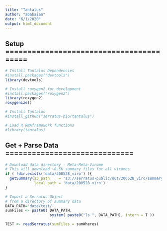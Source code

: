 ```yaml
---
title: "Tantalus"
author: "ababaian"
date: "6/1/2020"
output: html_document
---
```


## Setup ========================================

```r
# Install Tantalus Dependencies
#install.packages("devtools")
library(devtools)

# Install roxygen2 for development
#install.packages("roxygen2")
library(roxygen2)
roxygenize()

# Install Tantalus
#install_github("serratus-bio/tantalus")

# Load R RNAframework functions
#library(tantalus)

```

## Get + Parse Data =============================

```r
# Download data directory - Meta-Meta-Virome
# This will download ~8.5K summary files for all viromes
if ( !dir.exists('data/200528_viro') ){
  getSummary(s3_path    = 's3://serratus-public/out/200528_viro/summary',
             local_path = 'data/200528_viro')
}
```

```r
# Import a Serratus Object
# from a directory of summary data
DATA_PATH='data/test/'
sumFiles <- paste0( DATA_PATH,
                    system( paste0("ls ", DATA_PATH), intern = T ))

TEST <- readSerratus(sumFiles = sumWheres)

```

## 

